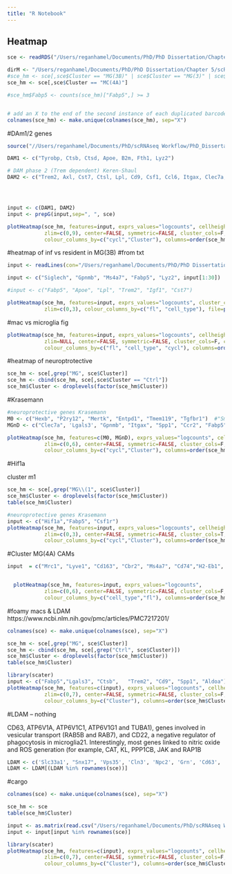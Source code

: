 ```yaml
---
title: "R Notebook"
---
```


## Heatmap
```r
sce <- readRDS("/Users/reganhamel/Documents/PhD/PhD Dissertation/Chapter 5/scRNAseq/4. MG4 removed/sce.RDS")
```

```r
dirM <- "/Users/reganhamel/Documents/PhD/PhD Dissertation/Chapter 5/scRNAseq/4. MG4 removed/"
#sce_hm <- sce[,sce$Cluster == "MG(3B)" | sce$Cluster == "MG(3)" | sce$Cluster == "MG(3A)"]
sce_hm <- sce[,sce$Cluster == "MC(4A)"]

#sce_hm$Fabp5 <- counts(sce_hm)["Fabp5",] >= 3


# add an X to the end of the second instance of each duplicated barcode to give it a unique name (the heatmap code requires unique barcodes)
colnames(sce_hm) <- make.unique(colnames(sce_hm), sep="X")
```

#DAm1/2 genes
```r
source("//Users/reganhamel/Documents/PhD/scRNAseq Workflow/PhD_Dissertation/Chapter_5/Sources/Fxn - Prep Genes.R")

DAM1 <- c("Tyrobp, Ctsb, Ctsd, Apoe, B2m, Fth1, Lyz2") 

# DAM phase 2 (Trem dependent) Keren-Shaul
DAM2 <- c("Trem2, Axl, Cst7, Ctsl, Lpl, Cd9, Csf1, Ccl6, Itgax, Clec7a, Lilrb4a, Timp2")  




input <- c(DAM1, DAM2)
input <- prepG(input,sep=", ", sce)

plotHeatmap(sce_hm, features=input, exprs_values="logcounts", cellheight=5,
            zlim=c(0,9), center=FALSE, symmetric=FALSE, cluster_cols=F, cluster_rows=F,
            colour_columns_by=c("cycl","Cluster"), columns=order(sce_hm$Cluster), fontsize_row=5, fontsize_col=0.1, treeheight_col=10, file=paste0(dirM, "DAM.png"), fontsize=5, cellwidth=0.015, scale = "none")
```




#heatmap of inf vs resident in MG(3B)
#from txt
```r
input <- readLines(con="/Users/reganhamel/Documents/PhD/PhD Dissertation/Chapter 5/scRNAseq/3. Small Clust Removed/DEGs (some)/0.0001 & 1.25/MG3B genes.txt")

input <- c("Siglech", "Gpnmb", "Ms4a7", "Fabp5", "Lyz2", input[1:30]) 

```

```r
#input <- c("Fabp5", "Apoe", "Lpl", "Trem2", "Igf1", "Cst7")

plotHeatmap(sce_hm, features=input, exprs_values="logcounts", cluster_cols=F, cluster_rows=T, columns=order(sce_hm$cell_type), 
            zlim=c(0,3), colour_columns_by=c("fl", "cell_type"), file=paste0(dirM, "Mac2.png"), fontsize=3, show_rownames=T, center=F, symmetric=F, cellheight=5, cellwidth=0.1, scale = "none")

```

#mac vs microglia fig
```r

plotHeatmap(sce_hm, features=input, exprs_values="logcounts", cellheight=5,
            zlim=NULL, center=FALSE, symmetric=FALSE, cluster_cols=F, cluster_rows=T,
            colour_columns_by=c("fl", "cell_type", "cycl"), columns=order(sce_hm$cell_type), fontsize_row=5, fontsize_col=0.1, treeheight_col=10, file=paste0(dirM, "Mac.png"), fontsize=7, cellwidth=0.08)
```

#heatmap of neuroptrotective
```r
sce_hm <- sce[,grep("MG", sce$Cluster)]
sce_hm <- cbind(sce_hm, sce[,sce$Cluster == "Ctrl"])
sce_hm$Cluster <- droplevels(factor(sce_hm$Cluster))
```

#Krasemann
```r
#neuroprotective genes Krasemann
M0 <- c("Hexb", "P2ry12", "Mertk", "Entpd1", "Tmem119", "Tgfbr1")  #"Smad3",  not in HVG
MGnD <- c("Clec7a", 'Lgals3', "Gpnmb", "Itgax", "Spp1", "Ccr2", "Fabp5")

plotHeatmap(sce_hm, features=c(M0, MGnD), exprs_values="logcounts", cellheight=5,
            zlim=c(0,6), center=FALSE, symmetric=FALSE, cluster_cols=F, cluster_rows=F,
            colour_columns_by=c("cycl","Cluster"), columns=order(sce_hm$Cluster), fontsize_row=5, fontsize_col=0.1, treeheight_col=10, file=paste0(dirM, "neuroprotective v MGnD.png"), fontsize=5, cellwidth=0.015, scale = "none")
```

#Hif1a

cluster m1
```r
sce_hm <- sce[,grep("MG\\(1", sce$Cluster)]
sce_hm$Cluster <- droplevels(factor(sce_hm$Cluster))
table(sce_hm$Cluster)
```

```r
#neuroprotective genes Krasemann
input <- c("Hif1a","Fabp5", "Csf1r")
plotHeatmap(sce_hm, features=input, exprs_values="logcounts", cellheight=5,
            zlim=c(0,3), center=FALSE, symmetric=FALSE, cluster_cols=T, cluster_rows=F,
            colour_columns_by=c("cycl","Cluster"), columns=order(sce_hm$cycl), fontsize_row=5, fontsize_col=0.1, treeheight_col=10, file=paste0(dirM, "Hif1a.png"), fontsize=5, cellwidth=0.015, scale = "row")
```


#Cluster MG(4A) CAMs
```r
input  = c("Mrc1", "Lyve1", "Cd163", "Cbr2", "Ms4a7", "Cd74","H2-Eb1", "H2-Aa", "Plac8", "H2-Ab1", "H2-DMb1", "H2-DMa", "Klrd1") #Itgax (expressed in activated MG too) # not in HVG #low Siglec1 #no CAM genes in HVG


  plotHeatmap(sce_hm, features=input, exprs_values="logcounts",
            zlim=c(0,6), center=FALSE, symmetric=FALSE, cluster_cols=F, cluster_rows=T,
            colour_columns_by=c("cell_type","fl"), columns=order(sce_hm$cell_type), fontsize_row=5, fontsize_col=0.1, treeheight_col=10, file=paste0(dirM, "4A CAMs plus.png"), fontsize=5,  scale = "none", cellheight=5, cellwidth=0.2)
```

#foamy macs & LDAM
https://www.ncbi.nlm.nih.gov/pmc/articles/PMC7217201/

```r
colnames(sce) <- make.unique(colnames(sce), sep="X")

sce_hm <- sce[,grep("MG", sce$Cluster)]
sce_hm <- cbind(sce_hm, sce[,grep("Ctrl", sce$Cluster)])
sce_hm$Cluster <- droplevels(factor(sce_hm$Cluster))
table(sce_hm$Cluster)
```

```r
library(scater)
input <- c("Fabp5","Lgals3", "Ctsb",   "Trem2", "Cd9", "Spp1", "Aldoa")
plotHeatmap(sce_hm, features=c(input), exprs_values="logcounts", cellheight=5,
            zlim=c(0,7), center=FALSE, symmetric=FALSE, cluster_cols=F, cluster_rows=F,
            colour_columns_by=c("Cluster"), columns=order(sce_hm$Cluster), fontsize_row=4, fontsize_col=0.1, treeheight_col=10, file=paste0(dirM, "Foamy LDAM MC.png"), fontsize=4, cellwidth=0.007, scale = "none")
```


#LDAM -- nothing

CD63, ATP6V1A, ATP6V1C1, ATP6V1G1 and TUBA1), genes involved in vesicular transport (RAB5B and RAB7), and CD22, a negative regulator of phagocytosis in microglia21. Interestingly, most genes linked to nitric oxide and ROS generation (for example, CAT, KL, PPP1CB, JAK and RAP1B
```r
LDAM <- c('Slc33a1', "Snx17", 'Vps35', 'Cln3', 'Npc2', 'Grn', 'Cd63', 'Atp6v1a', "Atp6v1c1", "Atp6v1g1", "Tuba1a", "Rab5b", "Rab7", "Cd22", "Cat", "Kl", "Ppp1cb", "Jak2", "Rap1b", "Plin3", "Acly")
LDAM <- LDAM[(LDAM %in% rownames(sce))]
```





#cargo
```r
colnames(sce) <- make.unique(colnames(sce), sep="X")

sce_hm <- sce
table(sce_hm$Cluster)
```

```r
input <- as.matrix(read.csv("/Users/reganhamel/Documents/PhD/scRNAseq Workflow/Gene Lists/Phago Cargo Clust IIb.txt"))
input <- input[input %in% rownames(sce)]
```

```r
library(scater)
plotHeatmap(sce_hm, features=c(input), exprs_values="logcounts", cellheight=4,
            zlim=c(0,7), center=FALSE, symmetric=FALSE, cluster_cols=F, cluster_rows=F,
            colour_columns_by=c("Cluster"), columns=order(sce_hm$Cluster), fontsize_row=4, fontsize_col=0.1, treeheight_col=10, file=paste0(dirM, "Cargo.png"), fontsize=4, cellwidth=0.01, scale = "none")
```
